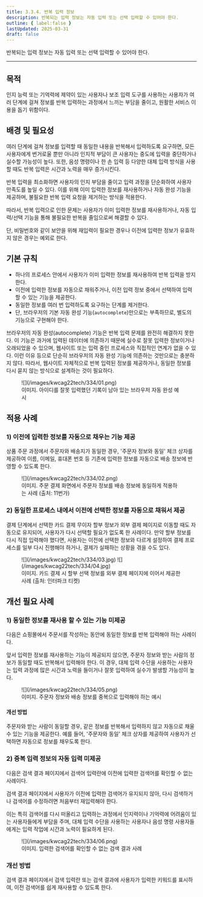 ```yaml
---
title: 3.3.4. 반복 입력 정보
description: 반복되는 입력 정보는 자동 입력 또는 선택 입력할 수 있어야 한다.
outline: { label:false }
lastUpdated: 2025-03-31
draft: false
---
```


반복되는 입력 정보는 자동 입력 또는 선택 입력할 수 있어야 한다.
* * *

## 목적
인지 능력 또는 기억력에 제약이 있는 사용자나 보조 입력 도구를 사용하는 사용자가 여러 단계에 걸쳐 정보를 반복 입력하는 과정에서 느끼는 부담을 줄이고, 원활한 서비스 이용을 돕기 위함이다.

##	배경 및 필요성
여러 단계에 걸쳐 정보를 입력할 때 동일한 내용을 반복해서 입력하도록 요구하면, 모든 사용자에게 번거로울 뿐만 아니라 인지적 부담이 큰 사용자는 중도에 입력을 중단하거나 실수할 가능성이 높다. 또한, 음성 명령이나 한 손 입력 등 다양한 대체 입력 방식을 사용할 때도 반복 입력은 시간과 노력을 매우 증가시킨다.

반복 입력을 최소화하면 사용자의 인지 부담을 줄이고 입력 과정을 단순화하여 사용자 만족도를 높일 수 있다. 이를 위해 이미 입력한 정보를 재사용하거나 자동 완성 기능을 제공하며, 불필요한 반복 입력 요청을 제거하는 방식을 적용한다.

따라서, 반복 입력으로 인한 문제는 사용자가 이미 입력한 정보를 재사용하거나, 자동 입력/선택 기능을 통해 불필요한 반복을 줄임으로써 해결할 수 있다.

단, 비밀번호와 같이 보안을 위해 재입력이 필요한 경우나 이전에 입력한 정보가 유효하지 않은 경우는 예외로 한다.

##	기본 규칙
- 하나의 프로세스 안에서 사용자가 이미 입력한 정보를 재사용하여 반복 입력을 방지한다.
- 이전에 입력한 정보를 자동으로 채워주거나, 이전 입력 정보 중에서 선택하여 입력할 수 있는 기능을 제공한다.
- 동일한 정보를 여러 번 입력하도록 요구하는 단계를 제거한다.
- 단, 브라우저의 기본 자동 완성 기능(`autocomplete`)만으로는 부족하므로, 별도의 기능으로 구현해야 한다.

<Card title="참고. 브라우저의 자동 완성(autocomplete) 기능" icon="open-book">
브라우저의 자동 완성(autocomplete) 기능은 반복 입력 문제를 완전히 해결하지 못한다. 이 기능은 과거에 입력된 데이터에 의존하기 때문에 실수로 잘못 입력한 정보이거나 오래되었을 수 있으며, 웹사이트 또는 입력 중인 프로세스와 직접적인 연계가 없을 수 있다. 이런 이유 등으로 단순히 브라우저의 자동 완성 기능에 의존하는 것만으로는 충분하지 않다. 따라서, 웹사이트 자체적으로 반복 입력된 정보를 제공하거나, 동일한 정보를 다시 묻지 않는 방식으로 설계하는 것이 필요하다.

<figure>
	![](/images/kwcag22tech/334/01.png)
	<figcaption>이미지. 아이디를 잘못 입력했던 기록이 남아 있는 브라우저 자동 완성 예시</figcaption>
</figure>
</Card>

## 적용 사례
### 1)	이전에 입력한 정보를 자동으로 채우는 기능 제공
상품 주문 과정에서 주문자와 배송지가 동일한 경우, '주문자 정보와 동일' 체크 상자를 제공하여 이름, 이메일, 휴대폰 번호 등 기존에 입력한 정보를 자동으로 배송 정보에 반영할 수 있도록 한다.

<figure>
	![](/images/kwcag22tech/334/02.png)
	<figcaption>이미지. 주문 결제 화면에서 주문자 정보를 배송 정보에 동일하게 적용하는 사례 (출처: 11번가)</figcaption>
</figure>

### 2)	동일한 프로세스 내에서 이전에 선택한 정보를 자동으로 채워서 제공
결제 단계에서 선택한 카드 결제 무이자 할부 정보가 외부 결제 페이지로 이동할 때도 자동으로 유지되어, 사용자가 다시 선택할 필요가 없도록 한 사례이다. 만약 할부 정보를 다시 직접 입력해야 했다면, 사용자는 이전에 선택한 정보와 다르게 설정하여 결제 프로세스를 일부 다시 진행해야 하거나, 결제가 실패하는 상황을 겪을 수도 있다.

<figure class="col2">
	![](/images/kwcag22tech/334/03.jpg)
	![](/images/kwcag22tech/334/04.jpg)
	<figcaption>이미지. 카드 결제 시 할부 선택 정보를 외부 결제 페이지에 이어서 제공한 사례 (출처: 인터파크 티켓)</figcaption>
</figure>

## 개선 필요 사례
### 1)	동일한 정보를 재사용 할 수 있는 기능 미제공
다음은 쇼핑몰에서 주문서를 작성하는 동안에 동일한 정보를 반복 입력해야 하는 사례이다.

앞서 입력한 정보를 재사용하는 기능이 제공되지 않으면, 주문자 정보와 받는 사람의 정보가 동일할 때도 반복해서 입력해야 한다. 이 경우, 대체 입력 수단을 사용하는 사용자는 입력 과정에 많은 시간과 노력을 들이거나 잘못 입력하여 실수가 발생할 가능성이 높다.

<figure>
	![](/images/kwcag22tech/334/05.png)
	<figcaption>이미지. 주문자 정보와 배송 정보를 중복으로 입력해야 하는 예시</figcaption>
</figure>

#### 개선 방법
주문자와 받는 사람이 동일할 경우, 같은 정보를 반복해서 입력하지 않고 자동으로 채울 수 있는 기능을 제공한다. 예를 들어, '주문자와 동일' 체크 상자를 제공하여 사용자가 선택하면 자동으로 정보를 채우도록 한다.

### 2)	중복 입력 정보의 자동 입력 미제공
다음은 검색 결과 페이지에서 검색어 입력란에 이전에 입력한 검색어를 확인할 수 없는 사례이다.

검색 결과 페이지에서 사용자가 이전에 입력한 검색어가 유지되지 않아, 다시 검색하거나 검색어를 수정하려면 처음부터 재입력해야 한다.

이는 특히 검색어를 다시 떠올리고 입력하는 과정에서 인지력이나 기억력에 어려움이 있는 사용자들에게 부담을 주며, 대체 입력 수단을 사용하는 사용자나 음성 명령 사용자들에게는 입력 작업에 시간과 노력이 필요하게 된다.

<figure>
	![](/images/kwcag22tech/334/06.png)
	<figcaption>이미지. 입력한 검색어를 확인할 수 없는 검색 결과 사례</figcaption>
</figure>

### 개선 방법
검색 결과 페이지에서 검색 입력란 또는 검색 결과에 사용자가 입력한 키워드를 표시하여, 이전 검색어를 쉽게 재사용할 수 있도록 한다.

